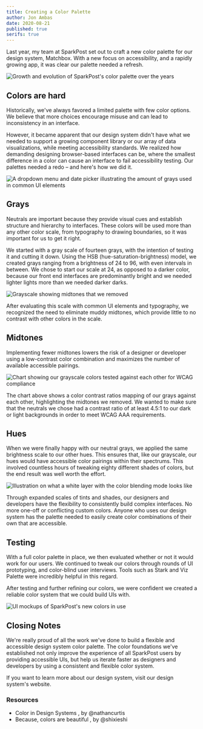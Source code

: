 ```yaml
---
title: Creating a Color Palette
author: Jon Ambas
date: 2020-08-21
published: true
serifs: true
---
```



Last year, my team at SparkPost set out to craft a new color palette for our design system, <ExternalLink to="https://design.sparkpost.com/">Matchbox</ExternalLink>. With a new focus on accessibility, and a rapidly growing app, it was clear our palette needed a refresh.

<Image
  src={ColorEvolution}
  caption="SparkPost's color palette over the years"
  alt="Growth and evolution of SparkPost's color palette over the years"
/>

## Colors are hard

Historically, we've always favored a limited palette with few color options. We believe that more choices encourage misuse and can lead to inconsistency in an interface.

However, it became apparent that our design system didn't have what we needed to support a growing component library or our array of data visualizations, while meeting accessibility standards. We realized how demanding designing browser-based interfaces can be, where the smallest difference in a color can cause an interface to fail accessibility testing. Our palettes needed a redo – and here's how we did it.

<Image
  src={SampleVariance}
  caption="A dropdown menu and date picker illustrating the amount of grays used in common UI elements"
  alt="A dropdown menu and date picker illustrating the amount of grays used in common UI elements"
/>

## Grays

Neutrals are important because they provide visual cues and establish structure and hierarchy to interfaces. These colors will be used more than any other color scale, from typography to drawing boundaries, so it was important for us to get it right.

We started with a gray scale of fourteen grays, with the intention of testing it and cutting it down. Using the HSB (hue-saturation-brightness) model, we created grays ranging from a brightness of 24 to 96, with even intervals in between. We chose to start our scale at 24, as opposed to a darker color, because our front end interfaces are predominantly bright and we needed lighter lights more than we needed darker darks.

<Image
  src={NeutralScales}
  caption="We removed these muddy midtones"
  alt="Grayscale showing midtones that we removed"
/>

After evaluating this scale with common UI elements and typography, we recognized the need to eliminate muddy midtones, which provide little to no contrast with other colors in the scale.

## Midtones

Implementing fewer midtones lowers the risk of a designer or developer using a low-contrast color combination and maximizes the number of available accessible pairings.

<Image
  src={Chart}
  caption="Our grayscale colors tested against each other for WCAG compliance"
  alt="Chart showing our grayscale colors tested against each other for WCAG compliance"
/>

The chart above shows a color contrast ratios mapping of our grays against each other, highlighting the midtones we removed. We wanted to make sure that the neutrals we chose had a contrast ratio of at least 4.5:1 to our dark or light backgrounds in order to meet <ExternalLink to="https://www.w3.org/TR/WCAG21/#contrast-enhanced">WCAG AAA requirements</ExternalLink>.

## Hues

When we were finally happy with our neutral grays, we applied the same brightness scale to our other hues. This ensures that, like our grayscale, our hues would have accessible color pairings within their spectrums. This involved countless hours of tweaking eighty different shades of colors, but the end result was well worth the effort.

<Image
  src={Grayscale}
  caption="We used a white layer with the color blending mode to transform colors to a grayscale"
  alt="Illustration on what a white layer with the color blending mode looks like"
/>

Through expanded scales of tints and shades, our designers and developers have the flexibility to consistently build complex interfaces. No more one-off or conflicting custom colors. Anyone who uses our design system has the palette needed to easily create color combinations of their own that are accessible.

## Testing

With a full color palette in place, we then evaluated whether or not it would work for our users. We continued to tweak our colors through rounds of UI prototyping, and color-blind user interviews. Tools such as <ExternalLink to="https://www.getstark.co/">Stark</ExternalLink> and <ExternalLink to="https://projects.susielu.com/viz-palette">Viz Palette</ExternalLink> were incredibly helpful in this regard.

After testing and further refining our colors, we were confident we created a reliable color system that we could build UIs with.

<Image
  src={Examples}
  caption="Example of SparkPost's new colors in use"
  alt="UI mockups of SparkPost's new colors in use"
/>

## Closing Notes

We're really proud of all the work we've done to build a flexible and accessible design system color palette. The color foundations we've established not only improve the experience of all SparkPost users by providing accessible UIs, but help us iterate faster as designers and developers by using a consistent and flexible color system.

If you want to learn more about our design system, visit our <ExternalLink to="https://design.sparkpost.com/">design system's website</ExternalLink>.

### Resources

- <ExternalLink to="https://medium.com/eightshapes-llc/color-in-design-systems-a1c80f65fa3">
    Color in Design Systems
  </ExternalLink>
  , by <ExternalLink to="https://twitter.com/nathanacurtis">
    @nathancurtis
  </ExternalLink>
- <ExternalLink to="https://medium.com/carbondesign/because-colors-are-beautiful-52dd4cc39f09">
    Because, colors are beautiful
  </ExternalLink>
  , by <ExternalLink to="https://twitter.com/shixieshi">
    @shixieshi
  </ExternalLink>
